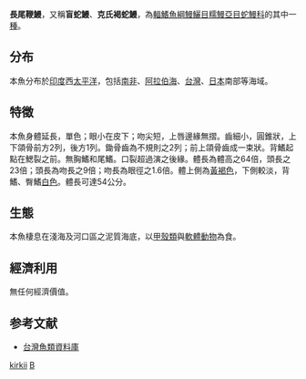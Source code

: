 {{Speciesbox
| genus = Bascanichthys
| species = kirkii
| status = NE
| status_system = IUCN3.1
| authority = [[阿尔伯特·甘瑟|Günther]], 1870
| synonyms = *''Caecula kirki''<br /><small>Günther, 1870</small>
*''Ophichthys kirkii''<br /><small>Günther, 1870</small>
}}

'''長尾鞭鰻'''，又稱'''盲蛇鰻'''、'''克氏褐蛇鰻'''，為[[輻鰭魚綱|輻鰭魚綱]][[鰻鱺目|鰻鱺目]][[糯鰻亞目|糯鰻亞目]][[蛇鰻科|蛇鰻科]]的其中一[[種|種]]。

==分布==
本魚分布於[[印度|印度]]西[[太平洋|太平洋]]，包括[[南非|南非]]、[[阿拉伯海|阿拉伯海]]、[[台灣|台灣]]、[[日本|日本]]南部等海域。

==特徵==
本魚身體延長，單色；眼小在皮下；吻尖短，上唇邊緣無摺。齒細小，圓錐狀，上下頜骨前方2列，後方1列。鋤骨齒為不規則之2列；前上頜骨齒成一束狀。背鰭起點在鰓裂之前。無胸鰭和尾鰭。口裂超過演之後緣。體長為體高之64倍，頭長之23倍；頭長為吻長之9倍；吻長為眼徑之1.6倍。體上側為[[黃褐色|黃褐色]]，下側較淡，背鰭、臀鰭[[白色|白色]]。體長可達54公分。

==生態==
本魚棲息在淺海及河口區之泥質海底，以[[甲殼類|甲殼類]]與[[軟體動物|軟體動物]]為食。

==經濟利用==
無任何經濟價值。

==参考文献==
*[http://fishdb.sinica.edu.tw/ 台灣魚類資料庫]{{Wayback|url=http://fishdb.sinica.edu.tw/ |date=20160304193340 }}
{{Taxonbar|from=Q2038982}}

[[Category:褐蛇鰻屬|kirkii]]
[[Category:1870年描述的鱼类|B]]